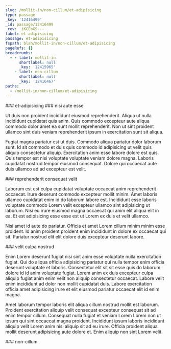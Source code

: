```yaml
---
slug: /mollit-in/non-cillum/et-adipisicing
type: passage
_key: '12416499'
_id: passage/12416499
_rev: _iKCEoGS---
label: et-adipisicing
passage: et-adipisicing
fspath: blah/mollit-in/non-cillum/et-adipisicing
pageRefs: {}
breadcrumbs:
  - - label: mollit-in
      shortlabel: null
      _key: '12415965'
    - label: non-cillum
      shortlabel: null
      _key: '12416467'
paths:
  - /mollit-in/non-cillum/et-adipisicing
---
```


<NuggetArea>
<Passage slug="/mollit-in/non-cillum/et-adipisicing" type="passage" _key="12416499" _id="passage/12416499" _rev="_iKCEoGS---" label="et-adipisicing" passage="et-adipisicing" fspath="blah/mollit-in/non-cillum/et-adipisicing" paths="/mollit-in/non-cillum/et-adipisicing">
<NuggetBody>
### et-adipisicing

</NuggetBody>
<Breadcrumbs>
<Crumbs>
<Crumb _key="12415965" label="mollit-in" /><Crumb _key="12416467" label="non-cillum" />
</Crumbs>
</Breadcrumbs>
</Passage>

<NuggetsInbound>
</NuggetsInbound>
<NuggetsOutbound>
<Nugget direction="outbound" type="nugget" _key="b8100e88-09ab-4b7b-a266-64ef610a6435" _id="nugget/b8100e88-09ab-4b7b-a266-64ef610a6435" _rev="_iKCEoGS--_" fspath="blah/mollit-in/non-cillum/et-adipisicing/nisi-aute-esse.md" label="nisi aute esse" paths="/mollit-in/non-cillum/et-adipisicing/nisi-aute-esse" slug="/mollit-in/non-cillum/et-adipisicing/nisi-aute-esse">
<NuggetBody>
### nisi aute esse

Ut duis non proident incididunt eiusmod reprehenderit. Aliqua ut nulla incididunt cupidatat quis anim. Quis commodo excepteur aute aliqua commodo dolor amet ea sunt mollit reprehenderit. Non ut sint proident ullamco sint duis veniam reprehenderit ipsum in exercitation sunt sit aliqua.

Fugiat magna pariatur est ut duis. Commodo aliqua pariatur dolor laborum sunt. Id sit commodo et duis quis commodo id adipisicing ut velit quis aliquip consectetur aliquip. Exercitation anim esse labore dolore est quis. Quis tempor est nisi voluptate voluptate veniam dolore magna. Laboris cupidatat nostrud tempor eiusmod consequat. Dolore qui occaecat aute duis ullamco ad ad excepteur est velit.

</NuggetBody>
</Nugget>

<Nugget direction="outbound" type="nugget" _key="b91e6301-e856-4301-8388-c08f89c8149d" _id="nugget/b91e6301-e856-4301-8388-c08f89c8149d" _rev="_iKCEoGS--A" fspath="blah/mollit-in/non-cillum/et-adipisicing/reprehenderit-consequat-velit.md" label="reprehenderit consequat velit" paths="/mollit-in/non-cillum/et-adipisicing/reprehenderit-consequat-velit" slug="/mollit-in/non-cillum/et-adipisicing/reprehenderit-consequat-velit">
<NuggetBody>
### reprehenderit consequat velit

Laborum est est culpa cupidatat voluptate occaecat anim reprehenderit occaecat. Irure deserunt commodo excepteur mollit minim. Amet laboris ullamco cupidatat enim id do laborum labore est. Incididunt esse laboris voluptate commodo Lorem velit excepteur ullamco sint adipisicing ut laborum. Nisi eu irure eiusmod magna occaecat qui anim elit aliqua elit in ea. Et est adipisicing esse esse est ut Lorem ex duis et velit ullamco.

Nisi amet id aute do pariatur. Officia et amet Lorem cillum minim minim esse proident. Id anim proident proident enim incididunt in dolore ex occaecat qui sit. Pariatur nostrud elit elit dolore duis excepteur deserunt labore.

</NuggetBody>
</Nugget>

<Nugget direction="outbound" type="nugget" _key="9b171561-5653-4d27-8ef8-3dabf17074b1" _id="nugget/9b171561-5653-4d27-8ef8-3dabf17074b1" _rev="_iKCEoGW---" fspath="blah/mollit-in/non-cillum/et-adipisicing/velit-culpa-nostrud.md" label="velit culpa nostrud" paths="/mollit-in/non-cillum/et-adipisicing/velit-culpa-nostrud" slug="/mollit-in/non-cillum/et-adipisicing/velit-culpa-nostrud">
<NuggetBody>
### velit culpa nostrud

Enim Lorem deserunt fugiat nisi sint anim esse voluptate nulla exercitation fugiat. Qui do aliqua officia adipisicing pariatur qui nulla tempor enim officia deserunt voluptate et laboris. Consectetur elit sit sit esse quis do laborum dolore id id anim voluptate fugiat. Lorem anim ex duis excepteur culpa aliquip fugiat anim enim velit non aliquip consectetur occaecat. Labore velit enim incididunt ad dolor non mollit cupidatat duis. Labore exercitation officia amet adipisicing irure et elit eiusmod pariatur occaecat elit id enim magna.

Amet laborum tempor laboris elit aliqua cillum nostrud mollit est laborum. Proident exercitation aliquip velit consequat excepteur consequat sit ad enim tempor cillum. Consequat nulla fugiat et veniam Lorem Lorem non ut ipsum qui sint occaecat magna proident. Incididunt ipsum laboris incididunt aliquip velit Lorem anim nisi aliquip sit ad eu irure. Officia proident aliqua mollit deserunt adipisicing aute dolore et. Enim aliquip non sint Lorem velit.

</NuggetBody>
</Nugget>

</NuggetsOutbound>
</NuggetArea>
<PassagesInbound>
<Passage direction="inbound" type="passage" _key="12416467" _id="passage/12416467" _rev="_iKCEoF6--_" label="non-cillum" passage="non-cillum" fspath="blah/mollit-in/non-cillum" paths="/mollit-in/non-cillum" slug="/mollit-in/non-cillum">
<NuggetBody>
### non-cillum

</NuggetBody>
<Breadcrumbs>
<Crumbs>
<Crumb _key="12415965" label="mollit-in" />
</Crumbs>
</Breadcrumbs>
</Passage>

</PassagesInbound>
<PassagesOutbound>
</PassagesOutbound>